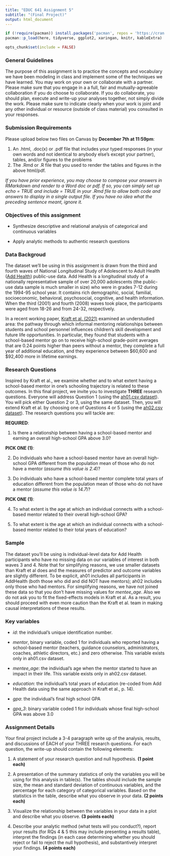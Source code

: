 ```yaml
---
title: "EDUC 641 Assignment 5"
subtitle: "(Final Project)"
output: html_document
---
```

```R
if (!require(pacman)) install.packages('pacman', repos = 'https://cran.rstudio.com')
pacman::p_load(here, tidyverse, ggplot2, xaringan, knitr, kableExtra)

opts_chunk$set(include = FALSE)
```


### General Guidelines

The purpose of this assignment is to practice the concepts and vocabulary we have been modeling in class and implement some of the techniques we have learned. You may work on your own or collaborate with a partner. Please make sure that you engage in a a full, fair and mutually-agreeable collaboration if you do choose to collaborate. If you do collaborate, you should plan, execute and write-up your analyses together, not simply divide the work. Please make sure to indicate clearly when your work is joint and any other individual or resource (outside of class material) you consulted in your responses.

### Submission Requirements

Please upload below two files on Canvas by **December 7th at 11:59pm**:  

1. An .html, .doc(x) or .pdf file that includes your typed responses (in your own words and not identical to anybody else's except your partner), tables, and/or figures to the problems
2. The .Rmd or .R file that you used to render the tables and figures in the above html/pdf. 

*If you have prior experience, you may choose to compose your answers in RMarkdown and render to a Word doc or pdf. If so, you can simply set up echo = TRUE and include = TRUE in your .Rmd file to allow both code and answers to display in a single output file. If you have no idea what the preceding sentence meant, ignore it.*  

### Objectives of this assignment

 * Synthesize descriptive and relational analysis of categorical and continuous variables

 * Apply analytic methods to authentic research questions

### Data Backgroud

The dataset we'll be using in this assignment is drawn from the third and fourth waves of National Longitudinal Study of Adolescent to Adult Health ([Add Health](https://addhealth.cpc.unc.edu/data/#public-use)) public-use data. Add Health is a longitudinal study of a nationally representative sample of over 20,000 adolescents (the public-use data sample is much smaller in size) who were in grades 7-12 during the 1994-95 school year. It contains rich demographic, social, familial, socioeconomic, behavioral, psychosocial, cognitive, and health information. When the third (2001) and fourth (2008) waves took place, the participants were aged from 18-26 and from 24-32, respectively.

In a recent working paper, [Kraft et al. (2021)](https://www.edworkingpapers.com/ai21-441) examined an understudied area: the pathway through which informal mentoring relationships between students and school personnel influences children's skill development and future life opportunities. In particular, they found that students with a school-based mentor go on to receive high-school grade-point averages that are 0.24 points higher than peers without a mentor, they complete a full year of additional education, and they experience between \$60,600 and \$92,400 more in lifetime earnings. 


### Research Questions

Inspired by Kraft et al., we examine whether and to what extent having a school-based mentor in one's schooling trajectory is related to these outcomes. In this final project, we invite you to investigate **THREE** research questions. Everyone will address Question 1 (using the [ah01.csv dataset](../data/ah01.csv)). You will pick either Question 2 or 3, using the same dataset. Then, you will extend Kraft et al. by choosing one of Questions 4 or 5 (using the [ah02.csv dataset](../data/ah02.csv)). The research questions you will tackle are:

**REQUIRED**:

1. Is there a relationship between having a school-based mentor and earning an overall high-school GPA above 3.0?

**PICK ONE (1)**:

2. Do individuals who have a school-based mentor have an overall high-school GPA different from the population mean of those who do not have a mentor (*assume this value is 2.4*)?

3. Do individuals who have a school-based mentor complete total years of education different from the population mean of those who do not have a mentor (*assume this value is 14.7*)?


**PICK ONE (1)**:

4. To what extent is the age at which an individual connects with a school-based mentor related to their overall high-school GPA?

5. To what extent is the age at which an individual connects with a school-based mentor related to their total years of education?


### Sample

The dataset you'll be using is individual-level data for Add Health participants who have no missing data on our variables of interest in both waves 3 and 4. Note that for simplifying reasons, we use smaller datasets than Kraft et al does and the measures of predictor and outcome variables are slightly different. To be explicit, ah01 includes all participants in AddHealth (both those who did and did NOT have mentors); ah02 includes only those who had mentors. For simplifying reasons, we have not joined these data so that you don't have missing values for *mentee_age*. Also we do not ask you to fit the fixed-effects models in Kraft et al. As a result, you should proceed with even more caution than the Kraft et al. team in making causal interpretations of these results. 

### Key variables

 * *id*: the individual's unique identification number.
 
 * *mentor*, binary variable, coded 1 for individuals who reported having a school-based mentor (teachers, guidance counselors, administrators, coaches, athletic directors, etc.) and zero otherwise. This variable exists only in ah01.csv dataset.
 
 * *mentee_age*: the individual's age when the mentor started to have an impact in their life. This variable exists only in ah02.csv dataset.
 
 * *education*: the individual's total years of education (re-coded from Add Health data using the same approach in Kraft et al., p. 14).
 
 * *gpa*: the individual's final high school GPA
 
 * *gpa_3*: binary variable coded 1 for individuals whose final high-school GPA was above 3.0

### Assignment Details

Your final project include a 3-4 paragraph write up of the analysis, results, and discussions of EACH of your THREE research questions. For each question, the write-up should contain the following elements:

1. A statement of your research question and null hypothesis. **(1 point each)** 

2. A presentation of the summary statistics of only the variables you will be using for this analysis in table(s). The tables should include the sample size, the mean and standard deviation of continuous variables, and the percentage for each category of categorical variables. Based on the statistics in the table, describe what you observe in your data. **(2 points each)**

3. Visualize the relationship between the variables in your data in a plot and describe what you observe. **(3 points each)**

4. Describe your analytic method (what tests will you conduct?), report your results (for RQs 4 & 5 this may include presenting a results table), interpret the findings (in each case determining whether you should reject or fail to reject the null hypothesis), and substantively interpret your findings. **(4 points each)**




